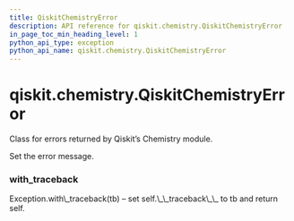 ```yaml
---
title: QiskitChemistryError
description: API reference for qiskit.chemistry.QiskitChemistryError
in_page_toc_min_heading_level: 1
python_api_type: exception
python_api_name: qiskit.chemistry.QiskitChemistryError
---
```


<span id="qiskit-chemistry-qiskitchemistryerror" />

# qiskit.chemistry.QiskitChemistryError

<Class id="qiskit.chemistry.QiskitChemistryError" isDedicatedPage={true} github="https://github.com/qiskit-community/qiskit-aqua/tree/stable/0.9/qiskit/chemistry/qiskit_chemistry_error.py" signature="QiskitChemistryError(*message)" modifiers="exception">
  Class for errors returned by Qiskit’s Chemistry module.

  Set the error message.

  ### with\_traceback

  <Function id="qiskit.chemistry.QiskitChemistryError.with_traceback" signature="with_traceback()">
    Exception.with\_traceback(tb) – set self.\_\_traceback\_\_ to tb and return self.
  </Function>
</Class>

